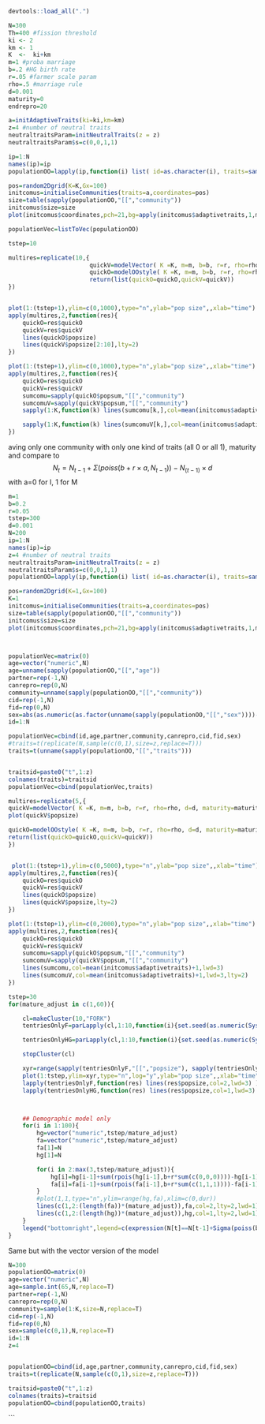 
```r
devtools::load_all(".")

N=300
Th=400 #fission threshold
ki <- 2
km <- 1
K  <-  ki+km
m=1 #proba marriage
b=.2 #HG birth rate
r=.05 #farmer scale param
rho=.5 #marriage rule
d=0.001
maturity=0
endrepro=20

a=initAdaptiveTraits(ki=ki,km=km)
z=4 #number of neutral traits
neutraltraitsParam=initNeutralTraits(z = z)
neutraltraitsParam$s=c(0,0,1,1)

ip=1:N
names(ip)=ip
populationOO=lapply(ip,function(i) list( id=as.character(i), traits=sample(c(0,1),size=z,replace=T), age=sample.int(endrepro-5,1), community=sample.int(K,1), sex=sample(c("F","M"),1), repro=FALSE, partner=-1))

pos=random2Dgrid(K=K,Gx=100)
initcomus=initialiseCommunities(traits=a,coordinates=pos)
size=table(sapply(populationOO,"[[","community"))
initcomus$size=size
plot(initcomus$coordinates,pch=21,bg=apply(initcomus$adaptivetraits,1,mean)+1,cex=log(initcomus$size))

populationVec=listToVec(populationOO)

tstep=10

multires=replicate(10,{
                       quickV=modelVector( K =K, m=m, b=b, r=r, rho=rho, d=d, maturity=maturity, endrepro=endrepro, population=populationVec, initcomus=initcomus, tstep=tstep, neutraltraitsParam=neutraltraitsParam, logging=c("time"),ma=1)
                       quickO=modelOOstyle( K =K, m=m, b=b, r=r, rho=rho, d=d, maturity=maturity, endrepro=endrepro, population=populationOO, initcomus=initcomus, tstep=tstep, neutraltraitsParam=neutraltraitsParam, logging=c("time"),ma=1)
                       return(list(quickO=quickO,quickV=quickV))
})


plot(1:(tstep+1),ylim=c(0,1000),type="n",ylab="pop size",,xlab="time")
apply(multires,2,function(res){
    quickO=res$quickO
    quickV=res$quickV
    lines(quickO$popsize)
    lines(quickV$popsize[2:10],lty=2)
})

plot(1:(tstep+1),ylim=c(0,1000),type="n",ylab="pop size",,xlab="time")
apply(multires,2,function(res){
    quickO=res$quickO
    quickV=res$quickV
    sumcomu=sapply(quickO$popsum,"[[","community")
    sumcomuV=sapply(quickV$popsum,"[[","community")
    sapply(1:K,function(k) lines(sumcomu[k,],col=mean(initcomus$adaptivetraits[k,])+1,lwd=3) )

    sapply(1:K,function(k) lines(sumcomuV[k,],col=mean(initcomus$adaptivetraits[k,])+1,lwd=3,lty=2) )
})
```

aving only one community with only one kind of traits (all 0 or all 1), maturity and compare to
$$ N_t=N_{t-1}+\Sigma(poiss(b+r \times a,N_{t-1}))-N_{(t-1)} \times d $$ with a=0 for I, 1 for M

```r
m=1
b=0.2
r=0.05
tstep=300
d=0.001
N=200
ip=1:N
names(ip)=ip
z=4 #number of neutral traits
neutraltraitsParam=initNeutralTraits(z = z)
neutraltraitsParam$s=c(0,0,1,1)
populationOO=lapply(ip,function(i) list( id=as.character(i), traits=sample(c(0,1),size=z,replace=T), age=sample.int(65,1), community=1, sex=sample(c("F","M"),1), repro=FALSE, partner=-1))

pos=random2Dgrid(K=1,Gx=100)
K=1
initcomus=initialiseCommunities(traits=a,coordinates=pos)
size=table(sapply(populationOO,"[[","community"))
initcomus$size=size
plot(initcomus$coordinates,pch=21,bg=apply(initcomus$adaptivetraits,1,mean)+1,cex=log(initcomus$size))



populationVec=matrix(0)
age=vector("numeric",N)
age=unname(sapply(populationOO,"[[","age"))
partner=rep(-1,N) 
canrepro=rep(0,N) 
community=unname(sapply(populationOO,"[[","community"))
cid=rep(-1,N) 
fid=rep(0,N) 
sex=abs(as.numeric(as.factor(unname(sapply(populationOO,"[[","sex"))))-2)
id=1:N

populationVec=cbind(id,age,partner,community,canrepro,cid,fid,sex)
#traits=t(replicate(N,sample(c(0,1),size=z,replace=T)))
traits=t(unname(sapply(populationOO,"[[","traits")))


traitsid=paste0("t",1:z)
colnames(traits)=traitsid
populationVec=cbind(populationVec,traits)

multires=replicate(5,{
quickV=modelVector( K =K, m=m, b=b, r=r, rho=rho, d=d, maturity=maturity, endrepro=endrepro, populationOO=populationVec, initcomus=initcomus, tstep=tstep, neutraltraitsParam=neutraltraitsParam, logging=c("time"),ma=1)
plot(quickV$popsize)

quickO=modelOOstyle( K =K, m=m, b=b, r=r, rho=rho, d=d, maturity=maturity, endrepro=endrepro, populationOO=populationOO, initcomus=initcomus, tstep=tstep, neutraltraitsParam=neutraltraitsParam, logging=c("time"),ma=1)
return(list(quickO=quickO,quickV=quickV))
})


 plot(1:(tstep+1),ylim=c(0,5000),type="n",ylab="pop size",,xlab="time")
apply(multires,2,function(res){
    quickO=res$quickO
    quickV=res$quickV
    lines(quickO$popsize)
    lines(quickV$popsize,lty=2)
})

plot(1:(tstep+1),ylim=c(0,2000),type="n",ylab="pop size",,xlab="time")
apply(multires,2,function(res){
    quickO=res$quickO
    quickV=res$quickV
    sumcomu=sapply(quickO$popsum,"[[","community")
    sumcomuV=sapply(quickV$popsum,"[[","community")
    lines(sumcomu,col=mean(initcomus$adaptivetraits)+1,lwd=3) 
    lines(sumcomuV,col=mean(initcomus$adaptivetraits)+1,lwd=3,lty=2) 
})


```



```r

tstep=30
for(mature_adjust in c(1,60)){

    cl=makeCluster(10,"FORK")
    tentriesOnlyF=parLapply(cl,1:10,function(i){set.seed(as.numeric(Sys.time())+i);modelOOstyle(m=m, b=b, r=r,  d=d, maturity=0, endrepro=10000, logging="time", populationOO=populationOO, initcomus=initialiseCommunities(traits=initAdaptiveTraits(ki=0,km=1),coordinates=pos) , tstep=tstep, neutraltraitsParam=neutraltraitsParam,ma=mature_adjust)})

    tentriesOnlyHG=parLapply(cl,1:10,function(i){set.seed(as.numeric(Sys.time())+i);modelOOstyle(m=m, b=b, r=r,  d=d, maturity=0, endrepro=10000, logging="time", populationOO=populationOO, initcomus=initialiseCommunities(traits=initAdaptiveTraits(ki=1,km=0),coordinates=pos) , tstep=tstep, neutraltraitsParam=neutraltraitsParam,ma=mature_adjust)})

    stopCluster(cl)

    xyr=range(sapply(tentriesOnlyF,"[[","popsize"), sapply(tentriesOnlyHG,"[[","popsize"))
    plot(1:tstep,ylim=xyr,type="n",log="y",ylab="pop size",,xlab="time")
    lapply(tentriesOnlyF,function(res) lines(res$popsize,col=2,lwd=3) )
    lapply(tentriesOnlyHG,function(res) lines(res$popsize,col=1,lwd=3) )



    ## Demographic model only
    for(i in 1:100){
        hg=vector("numeric",tstep/mature_adjust)
        fa=vector("numeric",tstep/mature_adjust)
        fa[1]=N
        hg[1]=N

        for(i in 2:max(3,tstep/mature_adjust)){
            hg[i]=hg[i-1]+sum(rpois(hg[i-1],b+r*sum(c(0,0,0))))-hg[i-1]*d
            fa[i]=fa[i-1]+sum(rpois(fa[i-1],b+r*sum(c(1,1,1))))-fa[i-1]*d
        }
        #plot(1,1,type="n",ylim=range(hg,fa),xlim=c(0,dur))
        lines(c(1,2:(length(fa))*(mature_adjust)),fa,col=2,lty=2,lwd=1)
        lines(c(1,2:(length(hg))*(mature_adjust)),hg,col=1,lty=2,lwd=1)
    }
    legend("bottomright",legend=c(expression(N[t]==N[t-1]+Sigma(poiss(b,N[t-1]))-N[t-1]*d),expression(N[t]==N[t-1]+Sigma(poiss(b+r,N[t-1]))-N[t-1]*d),"model 1 community HG","model 1 communit F"),lty=c(2,2,1,1),col=c(1,2,1,2),cex=.8)
}


```


Same but with the vector version of the model

```r
N=300
populationOO=matrix(0)
age=vector("numeric",N)
age=sample.int(65,N,replace=T) 
partner=rep(-1,N) 
canrepro=rep(0,N) 
community=sample(1:K,size=N,replace=T) 
cid=rep(-1,N) 
fid=rep(0,N) 
sex=sample(c(0,1),N,replace=T) 
id=1:N
z=4


populationOO=cbind(id,age,partner,community,canrepro,cid,fid,sex)
traits=t(replicate(N,sample(c(0,1),size=z,replace=T)))

traitsid=paste0("t",1:z)
colnames(traits)=traitsid
populationOO=cbind(populationOO,traits)

```

```


